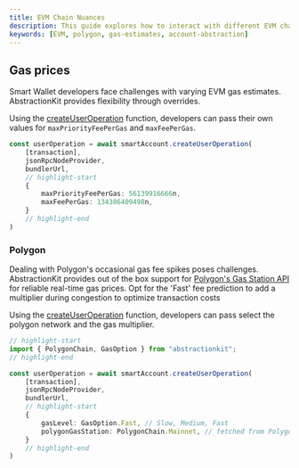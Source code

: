 ```yaml
---
title: EVM Chain Nuances 
description: This guide explores how to interact with different EVM chains with Account Abstraction, focusing on the nuances and technical differences that a developer should be aware of
keywords: [EVM, polygon, gas-estimates, account-abstraction]
---
```


## Gas prices

Smart Wallet developers face challenges with varying EVM gas estimates. AbstractionKit provides flexibility through overrides. 

Using the [createUserOperation](/wallet/abstractionkit/safe-account-v3/#createuseroperation) function, developers can pass their own values for `maxPriorityFeePerGas` and `maxFeePerGas`.

```ts title="Gas Overrides example"
const userOperation = await smartAccount.createUserOperation(
    [transaction],
    jsonRpcNodeProvider,
    bundlerUrl,
    // highlight-start
    {
        maxPriorityFeePerGas: 56139916666n,
        maxFeePerGas: 134386409498n, 
    }
    // highlight-end
)
```

### Polygon
Dealing with Polygon's occasional gas fee spikes poses challenges. AbstractionKit provides out of the box support for [Polygon's Gas Station API](https://docs.polygon.technology/tools/gas/polygon-gas-station/#mainnet) for reliable real-time gas prices. Opt for the 'Fast' fee prediction to add a multiplier during congestion to optimize transaction costs

Using the [createUserOperation](/wallet/abstractionkit/safe-account-v3/#createuseroperation) function, developers can pass select the polygon network and the gas multiplier.

```ts title="Gas Overrides example"
// highlight-start
import { PolygonChain, GasOption } from "abstractionkit";
// highlight-end

const userOperation = await smartAccount.createUserOperation(
    [transaction],
    jsonRpcNodeProvider,
    bundlerUrl,
    // highlight-start
    {
        gasLevel: GasOption.Fast, // Slow, Medium, Fast
        polygonGasStation: PolygonChain.Mainnet, // fetched from Polygon Gas Station
    }
    // highlight-end
)
```
